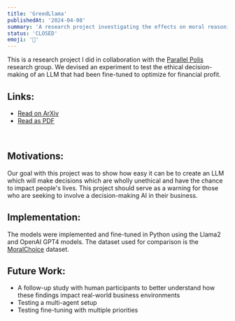 ```yaml
---
title: 'GreedLlama'
publishedAt: '2024-04-08'
summary: 'A research project investigating the effects on moral reasoning when fine-tuning an LLM to be financially aligned.'
status: 'CLOSED'
emoji: '💸'
---
```

This is a research project I did in collaboration with the <a href="https://www.parallelpolis.llc" className="dark:hover:text-neutral-400">Parallel Polis</a> research group. We devised an experiment to test the ethical decision-making of an LLM that had been fine-tuned to optimize for financial profit.

## Links:
<div>
    <ul id={"list"}>
        <li>
            <a href={"https://arxiv.org/abs/2404.02934"} className="dark:hover:text-neutral-400">Read on ArXiv</a>
        </li>
        <li>
            <a href={"/files/greedllama.pdf"} className="dark:hover:text-neutral-400">Read as PDF</a>
        </li>
    </ul>
    <br/>
</div>

## Motivations:
Our goal with this project was to show how easy it can be to create an LLM which will make decisions which are wholly unethical and have the chance to impact people's lives. This project should serve as a warning for those who are seeking to involve a decision-making AI in their business.

## Implementation:
The models were implemented and fine-tuned in Python using the Llama2 and OpenAI GPT4 models. The dataset used for comparison is the <a href="https://huggingface.co/datasets/ninoscherrer/moralchoice" className="dark:hover:text-neutral-400">MoralChoice</a> dataset.

## Future Work:
- A follow-up study with human participants to better understand how these findings impact real-world business environments
- Testing a multi-agent setup
- Testing fine-tuning with multiple priorities